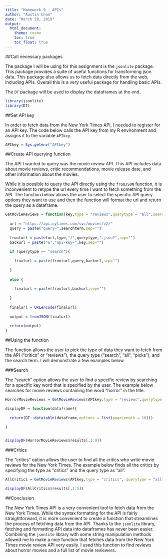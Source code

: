 ---
title: "Homework 9 - APIs"
author: "Austin Chan"
date: "March 28, 2019"
output: 
  html_document:
    theme: cosmo
    toc: true
    toc_float: true
---

##Call necessary packages

The package I will be using for this assignment is the `jsonlite` package. This package provides a suite of useful functions for transforming json data. This package also allows us to fetch data directly from the web, including APIs. Overall this is a very useful package for handling basic APIs.

The `DT` package will be used to display the dataframes at the end.

```{r,warning=F,message=F}
library(jsonlite)
library(DT)
```

##Set API key

In order to fetch data from the New York Times API, I needed to register for an API key. The code below calls the API key from my R environment and assigns it to the variable `APIkey`.

```{r}
APIkey = Sys.getenv("APIkey")
```

##Create API querying function

The API I wanted to query was the movie review API. This API includes data about movie reviews, critic recommendations, movie release date, and other information about the movies. 

While it is possible to query the API directly using the `fromJSON` function, it is inconvenient to retype the url every time I want to fetch something from the API. The function below allows the user to select the specific API query options they want to use and then the function will format the url and return the query as a dataframe.

```{r}
GetMovieReviews = function(key,type = "reviews",querytype = "all",searchterm = ""){
  
  url = "https://api.nytimes.com/svc/movies/v2/"
  query = paste("query=",searchterm,sep="")
  
  fronturl = paste(url,type,"/",querytype,".json?",sep="")
  backurl = paste("&","api-key=",key,sep="")
  
  if (querytype == "search"){
    
    finalurl = paste(fronturl,query,backurl,sep="")
    
  }
  
  else {
    
    finalurl = paste(fronturl,backurl,sep="")  
    
  }
  
  finalurl = URLencode(finalurl)
  
  output = fromJSON(finalurl)
  
  return(output)
}
```

##Using the function

The function allows the user to pick the type of data they want to fetch from the API ("critics" or "reviews"), the query type ("search", "all", "picks"), and the search term. I will demonstrate a few examples below.

###Search

The "search" option allows the user to find a specific review by searching for a specific key word that is specified by the user. The example below searches for movie reviews containing the word "horror" in the title.

```{r}
HorrorMovieReviews = GetMovieReviews(APIkey,type = "reviews",querytype = "search", searchterm = "horror")
```

```{r}
displayDF = function(dataframe){
  
  return(DT::datatable(dataframe,options = list(pageLength = 10)))
  
}


displayDF(HorrorMovieReviews$results[,1:9])
```

###Critics

The "critics" option allows the user to find all the critics who write movie reviews for the New York Times. The example below finds all the critics by specifying the type as "critics" and the query type as "all".

```{r}
AllCritics = GetMovieReviews(APIkey,type = "critics", querytype = "all")
```

```{r}
displayDF(AllCritics$results[,1:5])
```

##Conclusion

The New York Times API is a very convenient tool to fetch data from the New York Times. While the syntax formatting for the API is fairly straightforward, it is more convenient to create a function that streamlines the process of fetching data from the API. Thanks to the `jsonlite` library, fetching and formatting API data into dataframes has never been easier. Combining the `jsonlite` library with some string manipulation methods allowed me to make a nice function that fetches data from the New York Times movie review API very easily. I used this function to find reviews about horror movies and a full list of movie reviewers.




















